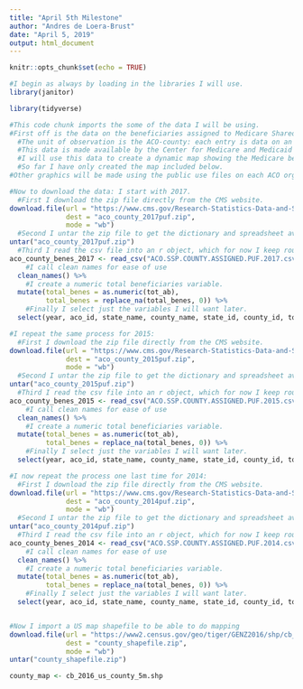 ```yaml
---
title: "April 5th Milestone"
author: "Andres de Loera-Brust"
date: "April 5, 2019"
output: html_document
---
```


```r
knitr::opts_chunk$set(echo = TRUE)

#I begin as always by loading in the libraries I will use. 
library(janitor)

library(tidyverse)

```

```r
#This code chunk imports the some of the data I will be using. 
#First off is the data on the beneficiaries assigned to Medicare Shared Savings Program (MSSP) Acountable care Organizations (ACOs). 
  #The unit of observation is the ACO-county: each entry is data on an ACO's beneficiary population in a certain county. This data can be collapsed to either the ACO level or the county level, depending on project needs.
  #This data is made available by the Center for Medicare and Medicaid Services (CMS).
  #I will use this data to create a dynamic map showing the Medicare beneficiary population assigned to ACOs over time. 
  #So far I have only created the map included below.
#Other graphics will be made using the public use files on each ACO organizations, found at the link below: https://www.cms.gov/Research-Statistics-Data-and-Systems/Downloadable-Public-Use-Files/SSPACO/index.html

#Now to download the data: I start with 2017. 
  #First I download the zip file directly from the CMS website.
download.file(url = "https://www.cms.gov/Research-Statistics-Data-and-Systems/Downloadable-Public-Use-Files/SSPACO/Downloads/ACOSSPCOUNTYASSIGNEDPUF2017.zip",
              dest = "aco_county_2017puf.zip",
              mode = "wb")
  #Second I untar the zip file to get the dictionary and spreadsheet available in my workspace.
untar("aco_county_2017puf.zip")
  #Third I read the csv file into an r object, which for now I keep roughly in the original format.
aco_county_benes_2017 <- read_csv("ACO.SSP.COUNTY.ASSIGNED.PUF.2017.csv") %>%
    #I call clean names for ease of use
  clean_names() %>%
    #I create a numeric total beneficiaries variable.
  mutate(total_benes = as.numeric(tot_ab),
         total_benes = replace_na(total_benes, 0)) %>%
    #Finally I select just the variables I will want later.
  select(year, aco_id, state_name, county_name, state_id, county_id, total_benes)

#I repeat the same process for 2015: 
  #First I download the zip file directly from the CMS website.
download.file(url = "https://www.cms.gov/Research-Statistics-Data-and-Systems/Downloadable-Public-Use-Files/SSPACO/Downloads/ACOSSPCOUNTYASSIGNEDPUF2015.zip",
              dest = "aco_county_2015puf.zip",
              mode = "wb")
  #Second I untar the zip file to get the dictionary and spreadsheet available in my workspace.
untar("aco_county_2015puf.zip")
  #Third I read the csv file into an r object, which for now I keep roughly in the original format.
aco_county_benes_2015 <- read_csv("ACO.SSP.COUNTY.ASSIGNED.PUF.2015.csv") %>%
    #I call clean names for ease of use
  clean_names() %>%
    #I create a numeric total beneficiaries variable.
  mutate(total_benes = as.numeric(tot_ab),
         total_benes = replace_na(total_benes, 0)) %>%
    #Finally I select just the variables I will want later.
  select(year, aco_id, state_name, county_name, state_id, county_id, total_benes)

#I now repeat the process one last time for 2014: 
  #First I download the zip file directly from the CMS website.
download.file(url = "https://www.cms.gov/Research-Statistics-Data-and-Systems/Downloadable-Public-Use-Files/SSPACO/Downloads/ACOSSPCOUNTYASSIGNEDPUF2014.zip",
              dest = "aco_county_2014puf.zip",
              mode = "wb")
  #Second I untar the zip file to get the dictionary and spreadsheet available in my workspace.
untar("aco_county_2014puf.zip")
  #Third I read the csv file into an r object, which for now I keep roughly in the original format.
aco_county_benes_2014 <- read_csv("ACO.SSP.COUNTY.ASSIGNED.PUF.2014.csv") %>%
    #I call clean names for ease of use
  clean_names() %>%
    #I create a numeric total beneficiaries variable.
  mutate(total_benes = as.numeric(tot_ab),
         total_benes = replace_na(total_benes, 0)) %>%
    #Finally I select just the variables I will want later.
  select(year, aco_id, state_name, county_name, state_id, county_id, total_benes)


#Now I import a US map shapefile to be able to do mapping
download.file(url = "https://www2.census.gov/geo/tiger/GENZ2016/shp/cb_2016_us_county_5m.zip",
              dest = "county_shapefile.zip",
              mode = "wb")
untar("county_shapefile.zip")

county_map <- cb_2016_us_county_5m.shp

```



